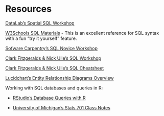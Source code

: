 # Resources

[DataLab's Spatial SQL Workshop](https://github.com/ucdavisdatalab/Spatial_SQL)

[W3Schools SQL Materials](https://www.w3schools.com/sql/default.asp) - This is an excellent reference for SQL syntax with a fun "try it yourself" feature.

[Sofware Carpentry's SQL Novice Workshop](http://swcarpentry.github.io/sql-novice-survey/)

[Clark Fitzgeralds & Nick Ulle's SQL Workshop](https://github.com/clarkfitzg/SQLworkshop)

[Clark Fitzgeralds & Nick Ulle's SQL Cheatsheet](https://github.com/clarkfitzg/SQLworkshop/blob/master/sql_cheatsheet.pdf)

[Lucidchart's Entity Relationship Diagrams Overview](https://www.lucidchart.com/pages/er-diagrams)


Working with SQL databases and queries in R:

* [RStudio's Database Queries with R](https://db.rstudio.com/getting-started/database-queries/)

* [University of Michigan's Stats 701 Class Notes](http://dept.stat.lsa.umich.edu/~jerrick/courses/stat701/notes/sql.html)

